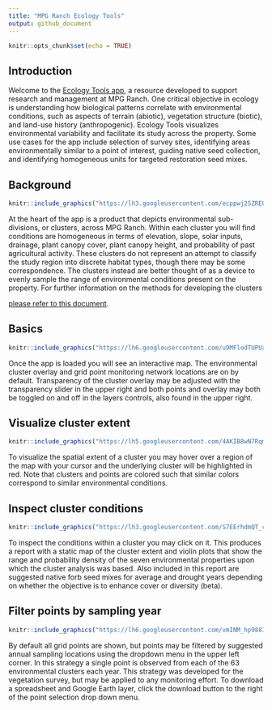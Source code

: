 ```yaml
---
title: "MPG Ranch Ecology Tools"
output: github_document
---
```


```r
knitr::opts_chunk$set(echo = TRUE)
```

## Introduction

Welcome to the [Ecology Tools app](mpgranch.shinyapps.io/ecology_tools), a resource developed to support research and management at MPG Ranch. One critical objective in ecology is understanding how biological patterns correlate with environmental conditions, such as aspects of terrain (abiotic), vegetation structure (biotic), and land-use history (anthropogenic). Ecology Tools visualizes environmental variability and facilitate its study across the property. Some use cases for the app include selection of survey sites, identifying areas environmentally similar to a point of interest, guiding native seed collection, and identifying homogeneous units for targeted restoration seed mixes. 

## Background

```r
knitr::include_graphics("https://lh3.googleusercontent.com/ecppwj25ZREUdS0ZmFUkZG4xNdoC5Vz-3oYmjwtFKb7NyFCADvBN2nq_iDTE63OEPvVfCwUvLDoFHNdQJ38h1mOakXssvLPx1bbvNIfYz0L4ykryJHfBhrFY89ayXZPFvqr_sn6k")
```
At the heart of the app is a product that depicts environmental sub-divisions, or clusters, across MPG Ranch. Within each cluster you will find conditions are homogeneous in terms of elevation, slope, solar inputs, drainage, plant canopy cover, plant canopy height, and probability of past agricultural activity. These clusters do not represent an attempt to classify the study region into discrete habitat types, though there may be some correspondence. The clusters instead are better thought of as a device to evenly sample the range of environmental conditions present on the property. For further information on the methods for developing the clusters  

[please refer to this document](https://docs.google.com/document/d/e/2PACX-1vTcnPVBAkI0Pbwa0gc0LmNPKL_91BtwnLOWDMSwurHrc_D9l45IKcbwOtw3Uhu_iA4zTXU6F5Xs1Zph/pub).  

## Basics
```r
knitr::include_graphics("https://lh6.googleusercontent.com/u9MFlodTUPUad1k9QrLgnT3XGsG0_87nRpxbRjZOSqdCjaWz00_Azd0zLH9xikPb_24HsI7KEkfRUXlhzFNGv2r83HwD5U5jjvhJspfbsxifFPimoHyDEsWdG5a6XSVC1mnoCas7")
```

Once the app is loaded you will see an interactive map. The environmental cluster overlay and grid point monitoring network locations are on by default. Transparency of the cluster overlay may be adjusted with the transparency slider in the upper right and both points and overlay may both be toggled on and off in the layers controls, also found in the upper right.

## Visualize cluster extent
```r
knitr::include_graphics("https://lh5.googleusercontent.com/4AKIB8wN7RqmCMaYjdcfLh-lohiQsMY-m1byj-omUO7jZYgmxCioALcTVKLXnMfmNGiAZtzYoDi9Clx1fNF84XXh2-ptZehjeE2kBeV_d4Sn9wCzAyIO629u4mnntrbkMO10n8nR")
```

To visualize the spatial extent of a cluster you may hover over a region of the map with your cursor and the underlying cluster will be highlighted in red. Note that clusters and points are colored such that similar colors correspond to similar environmental conditions. 

## Inspect cluster conditions
```r
knitr::include_graphics("https://lh3.googleusercontent.com/S7EErhdmQT_cZxVPthcBGwksvNexmxev13mFyR5gHSmvM6-CkC4tXVJz-jVtaROXtKbbVAW5soyJL29ZzkBKa5lvrdPuO6wekdCETLIkG8mxtwaIqGfa6f28MIHIbVm-Xvr3ByL7")
```

To inspect the conditions within a cluster you may click on it. This produces a report with a static map of the cluster extent and violin plots that show the range and probability density of the seven environmental properties upon which the cluster analysis was based. Also included in this report are suggested native forb seed mixes for average and drought years depending on whether the objective is to enhance cover or diversity (beta).

## Filter points by sampling year
```r
knitr::include_graphics("https://lh6.googleusercontent.com/vmINM_hp988IJsOjr83Rc0AscPhSTmzpo6xHGg2jnVFr4VpPzu26h4RDxmxiZ2gjdtRbJ90hDo0sul-sIcpClEsHsnAisQi8gQtr1xu4Ke94uorof8bA_z8FXtq3MovX6409eUw3")
```

By default all grid points are shown, but points may be filtered by suggested annual sampling locations using the dropdown menu in the upper left corner. In this strategy a single point is observed from each of the 63 environmental clusters each year. This strategy was developed for the vegetation survey, but may be applied to any monitoring effort. To download a spreadsheet and Google Earth layer, click the download button to the right of the point selection drop down menu. 

